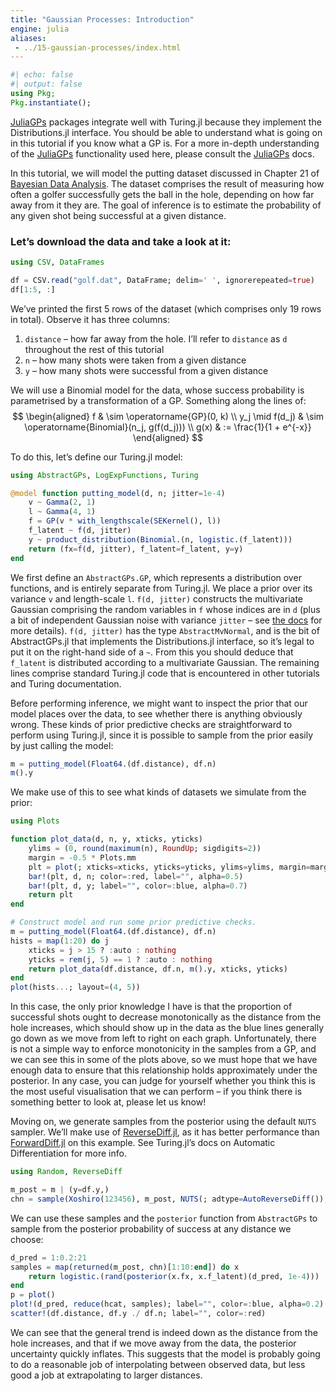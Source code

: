 ```yaml
---
title: "Gaussian Processes: Introduction"
engine: julia
aliases:
 - ../15-gaussian-processes/index.html
---
```


```julia
#| echo: false
#| output: false
using Pkg;
Pkg.instantiate();
```

[JuliaGPs](https://github.com/JuliaGaussianProcesses/#welcome-to-juliagps) packages integrate well with Turing.jl because they implement the Distributions.jl
interface.
You should be able to understand what is going on in this tutorial if you know what a GP is.
For a more in-depth understanding of the
[JuliaGPs](https://github.com/JuliaGaussianProcesses/#welcome-to-juliagps) functionality
used here, please consult the
[JuliaGPs](https://github.com/JuliaGaussianProcesses/#welcome-to-juliagps) docs.

In this tutorial, we will model the putting dataset discussed in Chapter 21 of
[Bayesian Data Analysis](http://www.stat.columbia.edu/%7Egelman/book/).
The dataset comprises the result of measuring how often a golfer successfully gets the ball
in the hole, depending on how far away from it they are.
The goal of inference is to estimate the probability of any given shot being successful at a
given distance.

### Let's download the data and take a look at it:

```julia
using CSV, DataFrames

df = CSV.read("golf.dat", DataFrame; delim=' ', ignorerepeated=true)
df[1:5, :]
```

We've printed the first 5 rows of the dataset (which comprises only 19 rows in total).
Observe it has three columns:

 1. `distance` -- how far away from the hole. I'll refer to `distance` as `d` throughout the rest of this tutorial
 2. `n` -- how many shots were taken from a given distance
 3. `y` -- how many shots were successful from a given distance

We will use a Binomial model for the data, whose success probability is parametrised by a
transformation of a GP. Something along the lines of:
$$
\begin{aligned}
f & \sim \operatorname{GP}(0, k) \\
y_j \mid f(d_j) & \sim \operatorname{Binomial}(n_j, g(f(d_j))) \\
g(x) & := \frac{1}{1 + e^{-x}}
\end{aligned}
$$

To do this, let's define our Turing.jl model:

```julia
using AbstractGPs, LogExpFunctions, Turing

@model function putting_model(d, n; jitter=1e-4)
    v ~ Gamma(2, 1)
    l ~ Gamma(4, 1)
    f = GP(v * with_lengthscale(SEKernel(), l))
    f_latent ~ f(d, jitter)
    y ~ product_distribution(Binomial.(n, logistic.(f_latent)))
    return (fx=f(d, jitter), f_latent=f_latent, y=y)
end
```

We first define an `AbstractGPs.GP`, which represents a distribution over functions, and
is entirely separate from Turing.jl.
We place a prior over its variance `v` and length-scale `l`.
`f(d, jitter)` constructs the multivariate Gaussian comprising the random variables
in `f` whose indices are in `d` (plus a bit of independent Gaussian noise with variance
`jitter` -- see [the docs](https://juliagaussianprocesses.github.io/AbstractGPs.jl/dev/api/#FiniteGP-and-AbstractGP)
for more details).
`f(d, jitter)` has the type `AbstractMvNormal`, and is the bit of AbstractGPs.jl that implements the
Distributions.jl interface, so it's legal to put it on the right-hand side
of a `~`.
From this you should deduce that `f_latent` is distributed according to a multivariate
Gaussian.
The remaining lines comprise standard Turing.jl code that is encountered in other tutorials
and Turing documentation.

Before performing inference, we might want to inspect the prior that our model places over
the data, to see whether there is anything obviously wrong.
These kinds of prior predictive checks are straightforward to perform using Turing.jl, since
it is possible to sample from the prior easily by just calling the model:

```julia
m = putting_model(Float64.(df.distance), df.n)
m().y
```

We make use of this to see what kinds of datasets we simulate from the prior:

```julia
using Plots

function plot_data(d, n, y, xticks, yticks)
    ylims = (0, round(maximum(n), RoundUp; sigdigits=2))
    margin = -0.5 * Plots.mm
    plt = plot(; xticks=xticks, yticks=yticks, ylims=ylims, margin=margin, grid=false)
    bar!(plt, d, n; color=:red, label="", alpha=0.5)
    bar!(plt, d, y; label="", color=:blue, alpha=0.7)
    return plt
end

# Construct model and run some prior predictive checks.
m = putting_model(Float64.(df.distance), df.n)
hists = map(1:20) do j
    xticks = j > 15 ? :auto : nothing
    yticks = rem(j, 5) == 1 ? :auto : nothing
    return plot_data(df.distance, df.n, m().y, xticks, yticks)
end
plot(hists...; layout=(4, 5))
```

In this case, the only prior knowledge I have is that the proportion of successful shots
ought to decrease monotonically as the distance from the hole increases, which should show
up in the data as the blue lines generally go down as we move from left to right on each
graph.
Unfortunately, there is not a simple way to enforce monotonicity in the samples from a GP,
and we can see this in some of the plots above, so we must hope that we have enough data to
ensure that this relationship holds approximately under the posterior.
In any case, you can judge for yourself whether you think this is the most useful
visualisation that we can perform -- if you think there is something better to look at,
please let us know!

Moving on, we generate samples from the posterior using the default `NUTS` sampler.
We'll make use of [ReverseDiff.jl](https://github.com/JuliaDiff/ReverseDiff.jl), as it has
better performance than [ForwardDiff.jl](https://github.com/JuliaDiff/ForwardDiff.jl/) on
this example. See Turing.jl's docs on Automatic Differentiation for more info.


```julia
using Random, ReverseDiff

m_post = m | (y=df.y,)
chn = sample(Xoshiro(123456), m_post, NUTS(; adtype=AutoReverseDiff()), 1_000, progress=false)
```

We can use these samples and the `posterior` function from `AbstractGPs` to sample from the
posterior probability of success at any distance we choose:

```julia
d_pred = 1:0.2:21
samples = map(returned(m_post, chn)[1:10:end]) do x
    return logistic.(rand(posterior(x.fx, x.f_latent)(d_pred, 1e-4)))
end
p = plot()
plot!(d_pred, reduce(hcat, samples); label="", color=:blue, alpha=0.2)
scatter!(df.distance, df.y ./ df.n; label="", color=:red)
```

We can see that the general trend is indeed down as the distance from the hole increases,
and that if we move away from the data, the posterior uncertainty quickly inflates.
This suggests that the model is probably going to do a reasonable job of interpolating
between observed data, but less good a job at extrapolating to larger distances.
